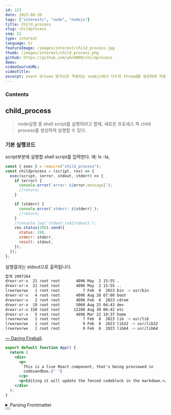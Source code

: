 ```yaml
---
id: 123
date: 2023-08-30
tags: ["interests", "node", "nodejs"]
title: Child_process
slug: childprocess
seq: 21
type: interest
language: kr
featureImage: /images/interest/child_process.jpg
thumb: /images/interest/child_process.png
github: https://github.com/ykn9080/childprocess
demo:
videoSourceURL:
videoTitle:
excerpt: event driven 방식으로 작동되는 nodejs에서 다수의 thread를 생성하여 작동하는 방식
---
```


### Contents

## child_process

> node실행 중 shell script를 실행하려고 할때, 새로운 프로세스 즉 child process를 생성하여 실행할 수 있다.

### 기본 실행코드

script부분에 실행할 shell script를 입력한다.
예: ls -la,

```js
const { exec } = require("child_process");
const childprocess = (script, res) => {
  exec(script, (error, stdout, stderr) => {
    if (error) {
      console.error(`error: ${error.message}`);
      //return;
    }

    if (stderr) {
      console.error(`stderr: ${stderr}`);
      //return;
    }
    //console.log(`stdout:\n${stdout}`);
    res.status(200).send({
      status: 200,
      stderr: stderr,
      result: stdout,
    });
  });
};
```

실행결과는 stdout으로 출력됩니다.

```sh
합계 2097264
drwxr-xr-x  21 root root       4096 May  2 15:55 .
drwxr-xr-x  21 root root       4096 May  2 15:55 ..
lrwxrwxrwx   1 root root          7 Feb  8  2023 bin -> usr/bin
drwxr-xr-x   4 root root       4096 Aug 28 07:00 boot
drwxrwxr-x   2 root root       4096 Feb  8  2023 cdrom
drwxr-xr-x  19 root root       5060 Aug 25 04:43 dev
drwxr-xr-x 158 root root      12288 Aug 30 06:42 etc
drwxr-xr-x   5 root root       4096 Mar 22 19:37 home
lrwxrwxrwx   1 root root          7 Feb  8  2023 lib -> usr/lib
lrwxrwxrwx   1 root root          9 Feb  8  2023 lib32 -> usr/lib32
lrwxrwxrwx   1 root root          9 Feb  8  2023 lib64 -> usr/lib64

```

[— Daring Fireball](https://daringfireball.net/projects/markdown/).

```jsx live
export default function App() {
  return (
    <div>
      <p>
        This is a live React component, that's being previewed in
        codesandbox.{" "}
      </p>
      <p>Editing it will update the fenced codeblock in the markdown.</p>
    </div>
  );
}
```

<details>
  <summary>Parsing Frontmatter</summary>

Markdown in general is often paired with frontmatter, and normally this means adding some extra custom processing to the way markdown is handled. To address this, `next-mdx-remote` comes with optional parsing of frontmatter, which can be enabled by passing `parseFrontmatter: true` to `serialize`.

</details>
<Button text="hello1"/>
<MyPopOver />
<SearchLabel script="ls -la" port="7878" />
<Search />
